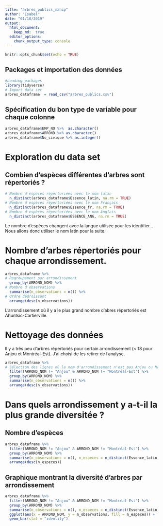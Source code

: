 ```yaml
---
title: "arbres_publics_manip"
author: "Isabel"
date: "01/10/2019"
output:
  html_document:
    keep_md:  true
  editor_options:
    chunk_output_type: console
---
```


```r
knitr::opts_chunk$set(echo = TRUE)
```

## Packages et importation des données

```r
#Loading packages
library(tidyverse)
# Import data set
arbres_dataframe  = read_csv("arbres_publics.csv")
```

## Spécification du bon type de variable pour chaque colonne

```r
arbres_dataframe$EMP_NO %>%  as.character()
arbres_dataframe$ARROND %>% as.character()
arbres_dataframe$No_civique %>% as.integer()
```

# Exploration du data set

## Combien d'espèces différentes d'arbres sont répertoriés ?

```r
# Nombre d'espèces répertoriées avec le nom latin
  n_distinct(arbres_dataframe$Essence_latin, na.rm = TRUE)
# Nombre d'espèces répertoriées avec le nom Français
  n_distinct(arbres_dataframe$Essence_fr, na.rm = TRUE)
# Nombre d'espèces répertoriées avec le nom Anglais
  n_distinct(arbres_dataframe$ESSENCE_ANG, na.rm = TRUE)
```
Le nombre d'espèces changent avec la langue utilisée pour les identifier... Nous allons donc utiliser le nom latin pour la suite.

# Nombre d'arbes répertoriés pour chaque arrondissement.

```r
arbres_dataframe %>%
# Regroupement par arrondissement
  group_by(ARROND_NOM) %>%
# Nombre d'observations
  summarise(n_observations = n()) %>%
# Ordre dédroissant
  arrange(desc(n_observations)) 
```
L'arrondissement où il y a le plus grand nombre d'abres répertoriés est Ahuntsic-Cartierville.

# Nettoyage des données
Il y a très peu d'arbres répertoriés pour certain arrondissement (< 18 pour Anjou et Montréal-Est). J'ai choisi de les retirer de l'analyse.

```r
arbres_dataframe %>%
# Sélection des lignes où le nom d'arrondissement n'est pas Anjou ou Montréal-Est
  filter(ARROND_NOM != "Anjou" & ARROND_NOM != "Montréal-Est") %>% 
  group_by(ARROND_NOM) %>%
  summarise(n_observations = n()) %>% 
  arrange(desc(n_observations))
```

# Dans quels arrondissement y a-t-il la plus grande diversitée ?

## Nombre d'espèces
```r
arbres_dataframe %>%
  filter(ARROND_NOM != "Anjou" & ARROND_NOM != "Montréal-Est") %>% 
  group_by(ARROND_NOM) %>%
  summarise(n_observations = n(), n_especes = n_distinct(Essence_latin, na.rm = TRUE)) %>%
  arrange(desc(n_especes)) 
```

## Graphique montrant la diversité d'arbres par arrondissement

```r
arbres_dataframe %>% 
  filter(ARROND_NOM != "Anjou" & ARROND_NOM != "Montréal-Est") %>% 
  group_by(ARROND_NOM) %>%
  summarise(n_observations = n(), n_especes = n_distinct(Essence_latin, na.rm = TRUE)) %>%
  ggplot(aes(x = ARROND_NOM, y = n_observations, fill = n_especes)) +
  geom_bar(stat = "identity")
```


